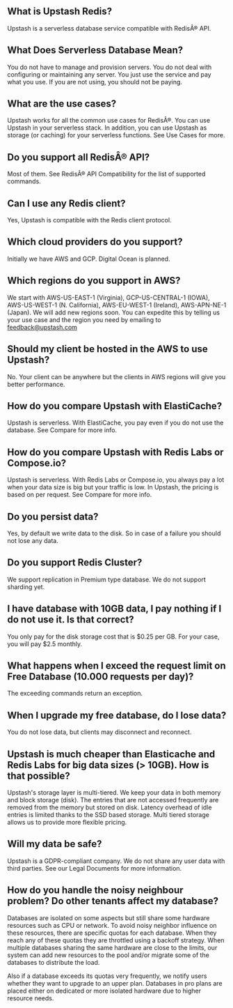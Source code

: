 ## What is Upstash Redis?

Upstash is a serverless database service compatible with RedisÂ® API.

## What Does Serverless Database Mean?

You do not have to manage and provision servers. You do not deal with
configuring or maintaining any server. You just use the service and pay what you
use. If you are not using, you should not be paying.

## What are the use cases?

Upstash works for all the common use cases for RedisÂ®. You can use Upstash in
your serverless stack. In addition, you can use Upstash as storage (or caching)
for your serverless functions. See Use Cases for more.

## Do you support all RedisÂ® API?

Most of them. See RedisÂ® API Compatibility for the list of supported commands.

## Can I use any Redis client?

Yes, Upstash is compatible with the Redis client protocol.

## Which cloud providers do you support?

Initially we have AWS and GCP. Digital Ocean is planned.

## Which regions do you support in AWS?

We start with AWS-US-EAST-1 (Virginia), GCP-US-CENTRAL-1 (IOWA), AWS-US-WEST-1
(N. California), AWS-EU-WEST-1 (Ireland), AWS-APN-NE-1 (Japan). We will add new
regions soon. You can expedite this by telling us your use case and the region
you need by emailing to feedback@upstash.com

## Should my client be hosted in the AWS to use Upstash?

No. Your client can be anywhere but the clients in AWS regions will give you
better performance.

## How do you compare Upstash with ElastiCache?

Upstash is serverless. With ElastiCache, you pay even if you do not use the
database. See Compare for more info.

## How do you compare Upstash with Redis Labs or Compose.io?

Upstash is serverless. With Redis Labs or Compose.io, you always pay a lot when
your data size is big but your traffic is low. In Upstash, the pricing is based
on per request. See Compare for more info.

## Do you persist data?

Yes, by default we write data to the disk. So in case of a failure you should
not lose any data.

## Do you support Redis Cluster?

We support replication in Premium type database. We do not support sharding yet.

## I have database with 10GB data, I pay nothing if I do not use it. Is that correct?

You only pay for the disk storage cost that is $0.25 per GB. For your case, you
will pay $2.5 monthly.

## What happens when I exceed the request limit on Free Database (10.000 requests per day)?

The exceeding commands return an exception.

## When I upgrade my free database, do I lose data?

You do not lose data, but clients may disconnect and reconnect.

## Upstash is much cheaper than Elasticache and Redis Labs for big data sizes (> 10GB). How is that possible?

Upstash's storage layer is multi-tiered. We keep your data in both memory and
block storage (disk). The entries that are not accessed frequently are removed
from the memory but stored on disk. Latency overhead of idle entries is limited
thanks to the SSD based storage. Multi tiered storage allows us to provide more
flexible pricing.

## Will my data be safe?

Upstash is a GDPR-compliant company. We do not share any user data with third
parties. See our Legal Documents for more information.

## How do you handle the noisy neighbour problem? Do other tenants affect my database?

Databases are isolated on some aspects but still share some hardware resources
such as CPU or network. To avoid noisy neighbor influence on these resources,
there are specific quotas for each database. When they reach any of these quotas
they are throttled using a backoff strategy. When multiple databases sharing the
same hardware are close to the limits, our system can add new resources to the
pool and/or migrate some of the databases to distribute the load.

Also if a database exceeds its quotas very frequently, we notify users whether
they want to upgrade to an upper plan. Databases in pro plans are placed
either on dedicated or more isolated hardware due to higher resource needs.
